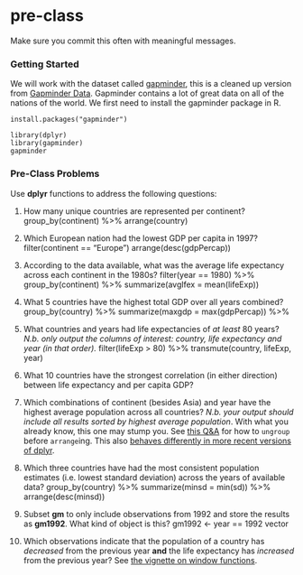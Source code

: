 # pre-class


Make sure you commit this often with meaningful messages. 


### Getting Started


We will work with the dataset called [gapminder](https://github.com/jennybc/gapminder), this is a cleaned up version from [Gapminder Data](http://www.gapminder.org/data/). Gapminder contains a lot of great data on all of the nations of the world. We first need to install the gapminder package in R. 

```
install.packages("gapminder")
```



```
library(dplyr)
library(gapminder)
gapminder
```



### Pre-Class Problems

Use **dplyr** functions to address the following questions:

1. How many unique countries are represented per continent?
group_by(continent) %>%
arrange(country)
2. Which European nation had the lowest GDP per capita in 1997? 
filter(continent == "Europe")
arrange(desc(gdpPercap))
3. According to the data available, what was the average life expectancy across each continent in the 1980s?
filter(year == 1980) %>%
group_by(continent) %>%
summarize(avglfex = mean(lifeExp))
4. What 5 countries have the highest total GDP over all years combined?
group_by(country) %>%
summarize(maxgdp = max(gdpPercap)) %>%
5. What countries and years had life expectancies of _at least_ 80 years? _N.b. only output the columns of interest: country, life expectancy and year (in that order)._
filter(lifeExp > 80) %>%
transmute(country, lifeExp, year)
6. What 10 countries have the strongest correlation (in either direction) between life expectancy and per capita GDP?

7. Which combinations of continent (besides Asia) and year have the highest average population across all countries? _N.b. your output should include all results sorted by highest average population_. With what you already know, this one may stump you. See [this Q&A](http://stackoverflow.com/q/27207963/654296) for how to `ungroup` before `arrange`ing. This also [behaves differently in more recent versions of dplyr](https://github.com/hadley/dplyr/releases/tag/v0.5.0).

8. Which three countries have had the most consistent population estimates (i.e. lowest standard deviation) across the years of available data? 
group_by(country) %>%
summarize(minsd = min(sd)) %>%
arrange(desc(minsd))
9. Subset **gm** to only include observations from 1992 and store the results as **gm1992**. What kind of object is this?
gm1992 <- year == 1992
vector
10. Which observations indicate that the population of a country has *decreased* from the previous year **and** the life expectancy has *increased* from the previous year? See [the vignette on window functions](https://cran.r-project.org/web/packages/dplyr/vignettes/window-functions.html).

